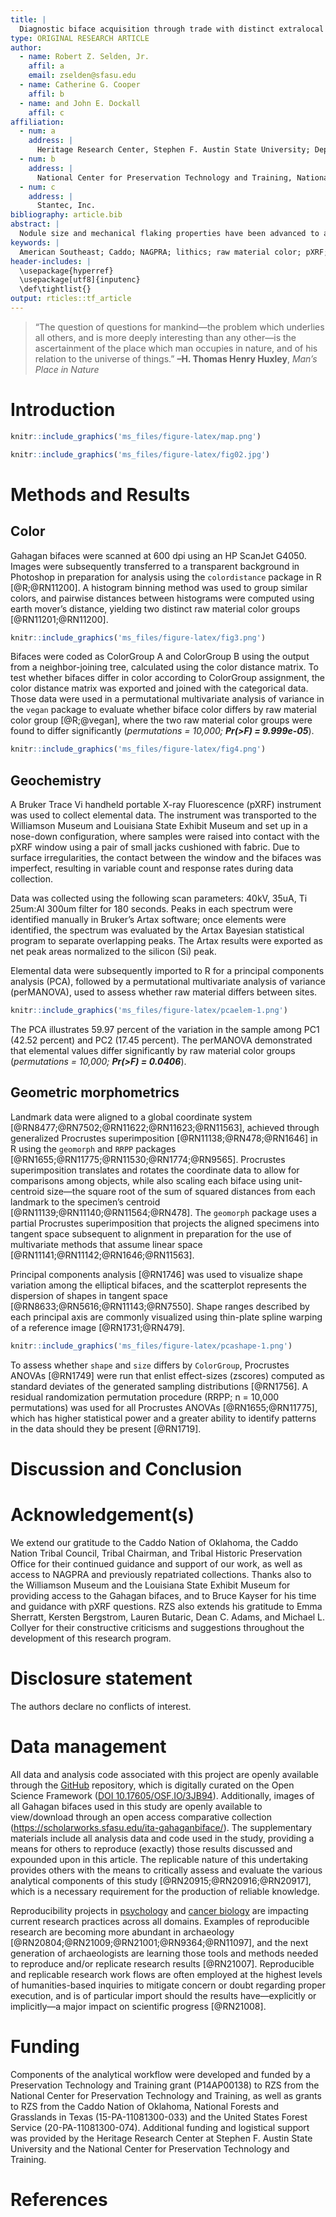 ```yaml
---
title: |
  Diagnostic biface acquisition through trade with distinct extralocal communities of practice: A case study from the American Southeast
type: ORIGINAL RESEARCH ARTICLE
author:
  - name: Robert Z. Selden, Jr.
    affil: a
    email: zselden@sfasu.edu
  - name: Catherine G. Cooper
    affil: b
  - name: and John E. Dockall
    affil: c
affiliation:
  - num: a
    address: |
      Heritage Research Center, Stephen F. Austin State University; Department of Biology, Stephen F. Austin State University; Texas Archeological Research Laboratory, The University of Texas at Austin; and Cultural Heritage Department, Jean Monnet University
  - num: b
    address: |
      National Center for Preservation Technology and Training, National Park Service
  - num: c
    address: |
      Stantec, Inc.
bibliography: article.bib
abstract: |
  Nodule size and mechanical flaking properties have been advanced to account for assemblage level differences in the morphology of stone tools within regions where raw material is abundant. However, in instances where lithic raw materials---larger nodules in particular---were scarce, did traders interact with brokers from distinct extralocal communities to acquire large bifaces? Gahagan bifaces are among those implements diagnostic of Formative/Early Caddo material culture (CE 800 - 1250); although, due to a lack of local production evidence, it is also widely accepted that Gahagan bifaces were not manufactured by the Caddo. This study asks whether Caddo traders engaged in commerce with brokers from discrete extralocal communities of practice to acquire Gahagan bifaces. Results demonstrate significant differences in Gahagan biface geochemistry and shape based on color group assignment, suggesting that Gahagan biface shape was conditioned by raw material color. Given these findings, it is posited that Caddo traders acquired Gahagan bifaces from two distinct communities of practice, where local raw material and production differences resulted in Gahagan bifaces that were unique in color, geochemistry, and shape.
keywords: |
  American Southeast; Caddo; NAGPRA; lithics; raw material color; pXRF; computational archaeology; museum studies; digital humanities; non-Western art history; STEM; STEAM
header-includes: |
  \usepackage{hyperref}
  \usepackage[utf8]{inputenc}
  \def\tightlist{}
output: rticles::tf_article
---
```


> “The question of questions for mankind—the problem which underlies all others, and is more deeply interesting than any other—is the ascertainment of the place which man occupies in nature, and of his relation to the universe of things.” **–H. Thomas Henry Huxley**, _Man’s Place in Nature_

# Introduction

```r
knitr::include_graphics('ms_files/figure-latex/map.png')
```

```r
knitr::include_graphics('ms_files/figure-latex/fig02.jpg')
```

# Methods and Results

## Color

Gahagan bifaces were scanned at 600 dpi using an HP ScanJet G4050. Images were subsequently transferred to a transparent background in Photoshop in preparation for analysis using the `colordistance` package in R [@R;@RN11200]. A histogram binning method was used to group similar colors, and pairwise distances between histograms were computed using earth mover’s distance, yielding two distinct raw material color groups [@RN11201;@RN11200].

```r
knitr::include_graphics('ms_files/figure-latex/fig3.png')
```

Bifaces were coded as ColorGroup A and ColorGroup B using the output from a neighbor-joining tree, calculated using the color distance matrix. To test whether bifaces differ in color according to ColorGroup assignment, the color distance matrix was exported and joined with the categorical data. Those data were used in a permutational multivariate analysis of variance in the `vegan` package to evaluate whether biface color differs by raw material color group [@R;@vegan], where the two raw material color groups were found to differ significantly (_permutations = 10,000; **Pr(>F) = 9.999e-05**_).

```r
knitr::include_graphics('ms_files/figure-latex/fig4.png')
```

## Geochemistry

A Bruker Trace Vi handheld portable X-ray Fluorescence (pXRF) instrument was used to collect elemental data. The instrument was transported to the Williamson Museum and Louisiana State Exhibit Museum and set up in a nose-down configuration, where samples were raised into contact with the pXRF window using a pair of small jacks cushioned with fabric. Due to surface irregularities, the contact between the window and the bifaces was imperfect, resulting in variable count and response rates during data collection.

Data was collected using the following scan parameters: 40kV, 35uA, Ti 25um:Al 300um filter for 180 seconds. Peaks in each spectrum were identified manually in Bruker’s Artax software; once elements were identified, the spectrum was evaluated by the Artax Bayesian statistical program to separate overlapping peaks. The Artax results were exported as net peak areas normalized to the silicon (Si) peak.

Elemental data were subsequently imported to R for a principal components analysis (PCA), followed by a permutational multivariate analysis of variance (perMANOVA), used to assess whether raw material differs between sites.

```r
knitr::include_graphics('ms_files/figure-latex/pcaelem-1.png')
```

The PCA illustrates 59.97 percent of the variation in the sample among PC1 (42.52 percent) and PC2 (17.45 percent). The perMANOVA demonstrated that elemental values differ significantly by raw material color groups (_permutations = 10,000; **Pr(>F) = 0.0406**_).

## Geometric morphometrics

Landmark data were aligned to a global coordinate system [@RN8477;@RN7502;@RN11622;@RN11623;@RN11563], achieved through generalized Procrustes superimposition [@RN11138;@RN478;@RN1646] in R using the `geomorph` and `RRPP` packages [@RN1655;@RN11775;@RN11530;@RN1774;@RN9565]. Procrustes superimposition translates and rotates the coordinate data to allow for comparisons among objects, while also scaling each biface using unit-centroid size---the square root of the sum of squared distances from each landmark to the specimen’s centroid [@RN11139;@RN11140;@RN11564;@RN478]. The `geomorph` package uses a partial Procrustes superimposition that projects the aligned specimens into tangent space subsequent to alignment in preparation for the use of multivariate methods that assume linear space [@RN11141;@RN11142;@RN1646;@RN11563].

Principal components analysis [@RN1746] was used to visualize shape variation among the elliptical bifaces, and the scatterplot represents the dispersion of shapes in tangent space [@RN8633;@RN5616;@RN11143;@RN7550]. Shape ranges described by each principal axis are commonly visualized using thin-plate spline warping of a reference image [@RN1731;@RN479].

```r
knitr::include_graphics('ms_files/figure-latex/pcashape-1.png')
```

To assess whether `shape` and `size` differs by `ColorGroup`, Procrustes ANOVAs [@RN1749] were run that enlist effect-sizes (zscores) computed as standard deviates of the generated sampling distributions [@RN1756]. A residual randomization permutation procedure (RRPP; n = 10,000 permutations) was used for all Procrustes ANOVAs [@RN1655;@RN11775], which has higher statistical power and a greater ability to identify patterns in the data should they be present [@RN1719].

# Discussion and Conclusion



# Acknowledgement(s) {-}

We extend our gratitude to the Caddo Nation of Oklahoma, the Caddo Nation Tribal Council, Tribal Chairman, and Tribal Historic Preservation Office for their continued guidance and support of our work, as well as access to NAGPRA and previously repatriated collections. Thanks also to the Williamson Museum and the Louisiana State Exhibit Museum for providing access to the Gahagan bifaces, and to Bruce Kayser for his time and guidance with pXRF questions. RZS also extends his gratitude to Emma Sherratt, Kersten Bergstrom, Lauren Butaric, Dean C. Adams, and Michael L. Collyer for their constructive criticisms and suggestions throughout the development of this research program.

# Disclosure statement {-}

The authors declare no conflicts of interest.

# Data management {-}

All data and analysis code associated with this project are openly available through the [GitHub](https://github.com/seldenlab/gahaganmorph.5) repository, which is digitally curated on the Open Science Framework ([DOI 10.17605/OSF.IO/3JB94](https://osf.io/3jb94/)). Additionally, images of all Gahagan bifaces used in this study are openly available to view/download through an open access comparative collection ([https://scholarworks.sfasu.edu/ita-gahaganbiface/](https://scholarworks.sfasu.edu/ita-gahaganbiface/)). The supplementary materials include all analysis data and code used in the study, providing a means for others to reproduce (exactly) those results discussed and expounded upon in this article. The replicable nature of this undertaking provides others with the means to critically assess and evaluate the various analytical components of this study [@RN20915;@RN20916;@RN20917], which is a necessary requirement for the production of reliable knowledge. 

Reproducibility projects in [psychology](https://osf.io/ezcuj/) and [cancer biology](https://www.cos.io/rpcb) are impacting current research practices across all domains. Examples of reproducible research are becoming more abundant in archaeology [@RN20804;@RN21009;@RN21001;@RN9364;@RN11097], and the next generation of archaeologists are learning those tools and methods needed to reproduce and/or replicate research results [@RN21007]. Reproducible and replicable research work flows are often employed at the highest levels of humanities-based inquiries to mitigate concern or doubt regarding proper execution, and is of particular import should the results have—explicitly or implicitly—a major impact on scientific progress [@RN21008].

# Funding {-}

Components of the analytical workflow were developed and funded by a Preservation Technology and Training grant (P14AP00138) to RZS from the National Center for Preservation Technology and Training, as well as grants to RZS from the Caddo Nation of Oklahoma, National Forests and Grasslands in Texas (15-PA-11081300-033) and the United States Forest Service (20-PA-11081300-074). Additional funding and logistical support was provided by the Heritage Research Center at Stephen F. Austin State University and the National Center for Preservation Technology and Training.

# References
